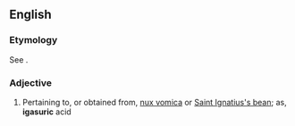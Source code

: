 ==English==

===Etymology===
See {{m|en|igasurine}}.

===Adjective===
{{en-adj|-}}

# {{lb|en|obsolete|chemistry}} Pertaining to, or obtained from, [[nux vomica]] or [[Saint Ignatius's bean]]; as, '''igasuric''' acid
